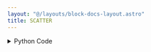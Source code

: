 ```yaml
---
layout: "@/layouts/block-docs-layout.astro"
title: SCATTER
---
```



<PythonDocsDisplay docstring={docstring} />
<AppDisplay app={app} blockName="SCATTER" client:visible />

<details>
<summary>Python Code</summary>
```python
import numpy as np
import pandas as pd
import plotly.graph_objects as go
from flojoy import DataFrame, Matrix, OrderedPair, Plotly, flojoy, Vector
from nodes.VISUALIZERS.template import plot_layout


@flojoy
def SCATTER(default: OrderedPair | DataFrame | Matrix | Vector) -> Plotly:
    """The SCATTER node creates a Plotly Scatter visualization for a given input DataContainer.

    Inputs
    ------
    default : OrderedPair|DataFrame|Matrix|Vector
        the DataContainer to be visualized

    Returns
    -------
    Plotly
        the DataContainer containing the Plotly Scatter visualization
    """

    layout = plot_layout(title="SCATTER")
    fig = go.Figure(layout=layout)
    match default:
        case OrderedPair():
            x = default.x
            if isinstance(default.x, dict):
                dict_keys = list(default.x.keys())
                x = default.x[dict_keys[0]]
            y = default.y
            fig.add_trace(go.Scatter(x=x, y=y, mode="markers", marker=dict(size=4)))
        case DataFrame():
            df = pd.DataFrame(default.m)
            first_col = df.iloc[:, 0]
            is_timeseries = False
            if pd.api.types.is_datetime64_any_dtype(first_col):
                is_timeseries = True
            if is_timeseries:
                for col in df.columns:
                    if col != df.columns[0]:
                        fig.add_trace(
                            go.Scatter(x=first_col, y=df[col], mode="markers", name=col)
                        )
            else:
                for col in df.columns:
                    fig.add_trace(
                        go.Scatter(x=df.index, y=df[col], mode="markers", name=col)
                    )

        case Matrix():
            m: np.ndarray = default.m
            num_rows, num_cols = m.shape

            x_ticks = np.arange(num_cols)

            for i in range(num_rows):
                fig.add_trace(
                    go.Scatter(x=x_ticks, y=m[i, :], name=f"Row {i+1}", mode="markers")
                )

            fig.update_layout(xaxis_title="Column", yaxis_title="Value")
        case Vector():
            y = default.v
            x = np.arange(len(y))
            fig.add_trace(go.Scatter(x=x, y=y, mode="markers", marker=dict(size=4)))

    return Plotly(fig=fig)

```
[Find this Flojoy Block on GitHub](https://github.com/flojoy-ai/blocks/blob/main/blocks/VISUALIZERS/PLOTLY/SCATTER/SCATTER.py)
</details>


## Example
